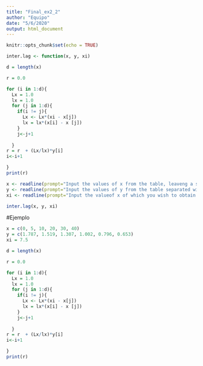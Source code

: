 ```yaml
---
title: "Final_ex2_2"
author: "Equipo"
date: "5/6/2020"
output: html_document
---
```


```r
knitr::opts_chunk$set(echo = TRUE)
```

```r
inter.lag <- function(x, y, xi)

d = length(x)

r = 0.0

for (i in 1:d){
  Lx = 1.0
  lx = 1.0
  for (j in 1:d){
    if(i != j){
      Lx <- Lx*(xi - x[j])
      lx = lx*(x[i] - x [j])
    }
    j<-j+1
    
  }
r = r  + (Lx/lx)*y[i]
i<-i+1

}
print(r)
```
```r

x <- readline(prompt="Input the values of x from the table, leaveng a space between them")
y <- readline(prompt="Input the values of y from the table separated with a space")
xi <- readline(prompt="Input the valueof x of which you wish to obtain the interpolation")

inter.lag(x, y, xi)

```
#Ejemplo
```r

x = c(0, 5, 10, 20, 30, 40)
y = c(1.787, 1.519, 1.307, 1.002, 0.796, 0.653)
xi = 7.5

d = length(x)

r = 0.0

for (i in 1:d){
  Lx = 1.0
  lx = 1.0
  for (j in 1:d){
    if(i != j){
      Lx <- Lx*(xi - x[j])
      lx = lx*(x[i] - x [j])
    }
    j<-j+1
    
  }
r = r  + (Lx/lx)*y[i]
i<-i+1

}
print(r)

```
